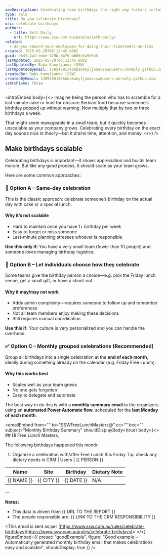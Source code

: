 ```yaml
---
seoDescription: Celebrating team birthdays the right way fosters inclusion and motivation – but not all birthday gestures are equal.
type: rule
title: Do you celebrate birthdays?
uri: celebrate-birthdays
authors:
  - title: Seth Daily
    url: https://www.ssw.com.au/people/seth-daily/
related:
  - do-you-reward-your-employees-for-doing-their-timesheets-on-time
created: 2025-05-20T06:12:45.000Z
guid: e54fc2a1-edee-479b-8b76-b605e3a9f9d5
lastUpdated: 2025-05-20T06:12:45.000Z
lastUpdatedBy: Baba Kamyljanov [SSW]
lastUpdatedByEmail: 138548013+babakamyljanovssw@users.noreply.github.com
createdBy: Baba Kamyljanov [SSW]
createdByEmail: 138548013+babakamyljanovssw@users.noreply.github.com
isArchived: false
---
```


<introEmbed
  body={<>
Imagine being the person who has to scramble for a last-minute cake or hunt for obscure Serbian food because someone’s birthday popped up without warning. Now multiply that by two or three birthdays a week.

That might seem manageable in a small team, but it quickly becomes unscalable as your company grows. Celebrating every birthday on the exact day sounds nice in theory—but it drains time, attention, and money.
  </>}
/>
## Make birthdays scalable

Celebrating birthdays is important—it shows appreciation and builds team morale. But like any good process, it should scale as your team grows.

Here are some common approaches:

### 🎂 Option A – Same-day celebration

This is the classic approach: celebrate someone’s birthday on the actual day with cake or a special lunch.

#### Why it’s not scalable

* Hard to maintain once you have 1+ birthday per week
* Easy to forget or miss someone
* Last-minute planning stresses whoever is responsible

**Use this only if:**
You have a very small team (fewer than 10 people) and someone *loves* managing birthday logistics.

### 🎁 Option B – Let individuals choose how they celebrate

Some teams give the birthday person a choice—e.g. pick the Friday lunch venue, get a small gift, or have a shout-out.

#### Why it may/may not work

* Adds admin complexity—requires someone to follow up and remember preferences
* Not all team members enjoy making these decisions
* Still requires manual coordination

**Use this if:**
Your culture is very personalized and you can handle the overhead.

### ✅ Option C – Monthly grouped celebrations (Recommended)

Group all birthdays into a single celebration at the **end of each month**, ideally during something already on the calendar (e.g. Friday Free Lunch).

#### Why this works best

* Scales well as your team grows
* No one gets forgotten
* Easy to delegate and automate

The best way to do this is with a **monthly summary email** to the organizers using an **automated Power Automate flow**, scheduled for the **last Monday of each month**.

<emailEmbed
  from=""
  to="SSWFreeLunchMasters@"
  cc=""
  bcc=""
  subject="Monthly Birthday Summary"
  shouldDisplayBody={true}
  body={<>
    ## Hi Free Lunch Masters,

The following birthdays happened this month:

1. Organize a celebration with/after Free Lunch this Friday
Tip: check any dietary needs in CRM | Users | &#123;&#123; PERSON &#125;&#125;

| Name           | Site       | Birthday   | Dietary Note  |
|----------------|------------|------------|---------------|
| &#123;&#123; NAME &#125;&#125;     | &#123;&#123; CITY &#125;&#125; | &#123;&#123; DATE &#125;&#125; | N/A           |

--

**Notes:**
* This data is driven from &#123;&#123; URL TO THE REPORT &#125;&#125;
* The people responsible are: &#123;&#123; LINK TO THE CRM RESPONSIBIILITY &#125;&#125;

&lt;This email is sent as per [https://www.ssw.com.au/rules/celebrate-birthdays](https://www.ssw.com.au/rules/celebrate-birthdays)&gt;
  </>}
  figureEmbed={{
    preset: "goodExample",
    figure: "Good example – Automatically generated monthly birthday email that makes celebrations easy and scalable",
    shouldDisplay: true
  }}
/>
